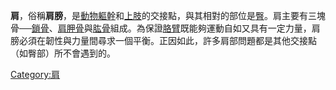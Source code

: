 {{Expand language|en|time=2017-02-04}}
{{Infobox anatomy
| Name        = 肩
| Latin       = articulatio humeri
| Greek       = 
| Image       = Shoulder joint zh.svg 
| Caption     = 人類肩部解剖圖 
| Width       = 200
| Image2      = Shoulder joint back-en.svg 
| Caption2    =
| Precursor   = 
| System      = 
| Artery      = 
| Vein        = 
| Nerve       = 
| Lymph       = 
<!--
| GraySubject  = 81 
| GrayPage     = 313 
| DorlandsPre  = a_64 
| DorlandsSuf  = 12161240  
-->
}}
{{double image
|1=right
|2=Shoulder male.jpg
|3=160
|4=Shoulder – Caisa.jpg
|5=185
|6=[[成年人|成年人]][[男性|男性]]肩部
|7=成年人[[女性|女性]]肩部
}}

'''肩'''，俗稱'''肩膀'''，是[[動物|動物]][[軀幹|軀幹]]和[[上肢|上肢]]的交接點，與其相對的部位是[[臀|臀]]。肩主要有三塊骨──[[鎖骨|鎖骨]]、[[肩胛骨|肩胛骨]]與[[肱骨|肱骨]]組成。為保證[[胳臂|胳臂]]既能夠運動自如又具有一定力量，肩膀必須在韌性與力量間尋求一個平衡。正因如此，許多肩部問題都是其他交接點（如臀部）所不會遇到的。


{{Authority control}}

[[Category:肩|Category:肩]]

{{人体解剖学}}